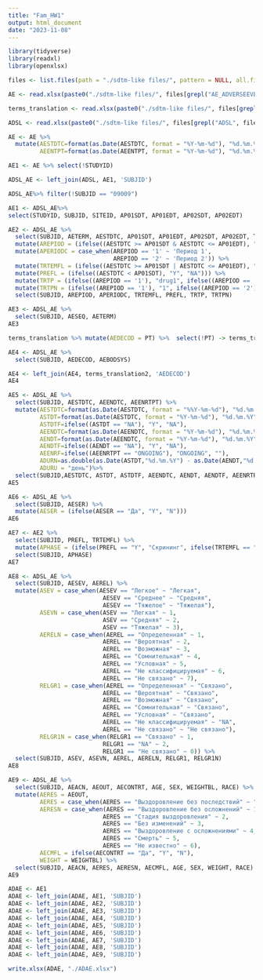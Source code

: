 ```yaml
---
title: "Fam_HW1"
output: html_document
date: "2023-11-08"
---
```



```r
library(tidyverse)
library(readxl)
library(openxlsx)
```


```r
files <- list.files(path = "./sdtm-like files/", pattern = NULL, all.files = FALSE, full.names = FALSE)

AE <- read.xlsx(paste0("./sdtm-like files/", files[grepl("AE_ADVERSEEVENTS", files)][1]), na.strings = NA)

terms_translation <- read.xlsx(paste0("./sdtm-like files/", files[grepl("terms_translation", files)][1]), na.strings = NA)

ADSL <- read.xlsx(paste0("./sdtm-like files/", files[grepl("ADSL", files)]), na.strings = NA)
```

```r
AE <- AE %>% 
  mutate(AESTDTC=format(as.Date(AESTDTC, format = "%Y-%m-%d"), "%d.%m.%Y"), AEENDTC=format(as.Date(AEENDTC, format = "%Y-%m-%d"), "%d.%m.%Y"),
         AEENTPT=format(as.Date(AEENTPT, format = "%Y-%m-%d"), "%d.%m.%Y"))
```


```r
AE1 <- AE %>% select(!STUDYID)

ADSL_AE <- left_join(ADSL, AE1, 'SUBJID')

ADSL_AE%>% filter(!SUBJID == "09009")

```
```r
AE1 <- ADSL_AE%>%
select(STUDYID, SUBJID, SITEID, AP01SDT, AP01EDT, AP02SDT, AP02EDT)
```
```r
AE2 <- ADSL_AE %>%
  select(SUBJID, AETERM, AESTDTC, AP01SDT, AP01EDT, AP02SDT, AP02EDT, TRT01P, TRT02P) %>%
  mutate(AREPIOD = (ifelse((AESTDTC >= AP01SDT & AESTDTC <= AP01EDT), "1", ifelse((AESTDTC >= AP02SDT & AESTDTC <= AP02EDT), "2", "NA")))) %>%
  mutate(APERIODC = case_when(AREPIOD == '1' ~ 'Период 1',
                              AREPIOD == '2' ~ 'Период 2')) %>%
  mutate(TRTEMFL = (ifelse((AESTDTC >= AP01SDT | AESTDTC <= AP01EDT), "Y", "NA"))) %>%
  mutate(PREFL = (ifelse((AESTDTC < AP01SDT), "Y", "NA"))) %>%
  mutate(TRTP = (ifelse((AREPIOD == '1'), "drug1", ifelse((AREPIOD == '2'), "drug2", "NA")))) %>%
  mutate(TRTPN = (ifelse((AREPIOD == '1'), "1", ifelse((AREPIOD == '2'), "2", "NA")))) %>%
  select(SUBJID, AREPIOD, APERIODC, TRTEMFL, PREFL, TRTP, TRTPN)

```

```r
AE3 <- ADSL_AE %>%
  select(SUBJID, AESEQ, AETERM)
AE3
```

```r
terms_translation %>% mutate(AEDECOD = PT) %>%  select(!PT) -> terms_translation2

AE4 <- ADSL_AE %>%
  select(SUBJID, AEDECOD, AEBODSYS)

AE4 <- left_join(AE4, terms_translation2, 'AEDECOD')
AE4

```



```r
AE5 <- ADSL_AE %>%
  select(SUBJID, AESTDTC, AEENDTC, AEENRTPT) %>%
  mutate(AESTDTC=format(as.Date(AESTDTC, format = "%%Y-%m-%d"), "%d.%m.%Y"), 
         ASTDT=format(as.Date(AESTDTC, format = "%Y-%m-%d"), "%d.%m.%Y"), 
         ASTDTF=ifelse((ASTDT == "NA"), "Y", "NA"), 
         AEENDTC=format(as.Date(AEENDTC, format = "%Y-%m-%d"), "%d.%m.%Y"), 
         AENDT=format(as.Date(AEENDTC, format = "%Y-%m-%d"), "%d.%m.%Y"), 
         AENDTF=ifelse((AENDT == "NA"), "Y", "NA"),
         AEENRF=ifelse((AEENRTPT == "ONGOING"), "ONGOING", ""),
         ADURN=as.double(as.Date(ASTDT,"%d.%m.%Y") - as.Date(AENDT,"%d.%m.%Y") + 1),
         ADURU = "день")%>%
  select(SUBJID,AESTDTC, ASTDT, ASTDTF, AEENDTC, AENDT, AENDTF, AEENRTPT, AEENRF, ADURN, ADURU)
AE5

```


```r
AE6 <- ADSL_AE %>%
  select(SUBJID, AESER) %>%
  mutate(AESER = (ifelse(AESER == "Да", "Y", "N"))) 
AE6
```



```r
AE7 <- AE2 %>%
  select(SUBJID, PREFL, TRTEMFL) %>%
  mutate(APHASE = (ifelse(PREFL == "Y", "Скрининг", ifelse(TRTEMFL == "Y", "Лечение", "")))) %>%
  select(SUBJID, APHASE)
AE7
```


```r
AE8 <- ADSL_AE %>%
  select(SUBJID, AESEV, AEREL) %>%
  mutate(ASEV = case_when(AESEV == "Легкое" ~ "Легкая",
                           AESEV == "Среднее" ~ "Средняя",
                           AESEV == "Тяжелое" ~ "Тяжелая"), 
         ASEVN = case_when(ASEV == "Легкая" ~ 1,
                           ASEV == "Средняя" ~ 2,
                           ASEV == "Тяжелая" ~ 3),
         AERELN = case_when(AEREL == "Определенная" ~ 1,
                           AEREL == "Вероятная" ~ 2,
                           AEREL == "Возможная" ~ 3,
                           AEREL == "Сомнительная" ~ 4,
                           AEREL == "Условная" ~ 5,
                           AEREL == "Не классифицируемая" ~ 6,
                           AEREL == "Не связано" ~ 7),
         RELGR1 = case_when(AEREL == "Определенная" ~ "Связано",
                           AEREL == "Вероятная" ~ "Связано",
                           AEREL == "Возможная" ~ "Связано",
                           AEREL == "Сомнительная" ~ "Связано",
                           AEREL == "Условная" ~ "Связано",
                           AEREL == "Не классифицируемая" ~ "NA",
                           AEREL == "Не связано" ~ "Не связано"),
         RELGR1N = case_when(RELGR1 == "Связано" ~ 1,
                           RELGR1 == "NA" ~ 2,
                           RELGR1 == "Не связано" ~ 0)) %>%
  select(SUBJID, ASEV, ASEVN, AEREL, AERELN, RELGR1, RELGR1N)
AE8

```

```r
AE9 <- ADSL_AE %>%
  select(SUBJID, AEACN, AEOUT, AECONTRT, AGE, SEX, WEIGHTBL, RACE) %>%
  mutate(AERES = AEOUT,
         AERES = case_when(AERES == "Выздоровление без последствий" ~ "Выздоровление без осложнений"), 
         AERESN = case_when(AERES == "Выздоровление без осложнений" ~ 1,
                           AERES == "Стадия выздоровления" ~ 2,
                           AERES == "Без изменений" ~ 3,
                           AERES == "Выздоровление с осложнениями" ~ 4,
                           AERES == "Смерть" ~ 5,
                           AERES == "Не известно" ~ 6),
         AECMFL = ifelse(AECONTRT == "Да", "Y", "N"),
         WEIGHT = WEIGHTBL) %>%
  select(SUBJID, AEACN, AERES, AERESN, AECMFL, AGE, SEX, WEIGHT, RACE)
AE9
```

```r
ADAE <- AE1
ADAE <- left_join(ADAE, AE1, 'SUBJID')
ADAE <- left_join(ADAE, AE2, 'SUBJID')
ADAE <- left_join(ADAE, AE3, 'SUBJID')
ADAE <- left_join(ADAE, AE4, 'SUBJID')
ADAE <- left_join(ADAE, AE5, 'SUBJID')
ADAE <- left_join(ADAE, AE6, 'SUBJID')
ADAE <- left_join(ADAE, AE7, 'SUBJID')
ADAE <- left_join(ADAE, AE8, 'SUBJID')
ADAE <- left_join(ADAE, AE9, 'SUBJID')

```

```r
write.xlsx(ADAE, "./ADAE.xlsx")
```



